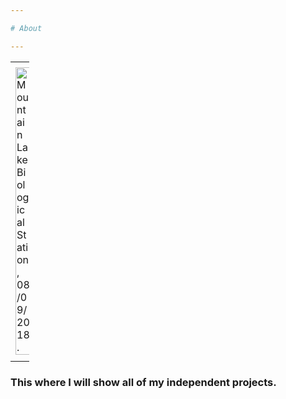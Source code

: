 ```yaml
---

# About 

---
```



---
<center>

![ Mountain Lake Biological Station, 08/09/2018.](C:\Users\laryl\Documents\Independent-Projects-\img\IMG-0380.JPG){#id .class width=50% height=50%}

</center>

---

### This where I will show all of my independent projects.
